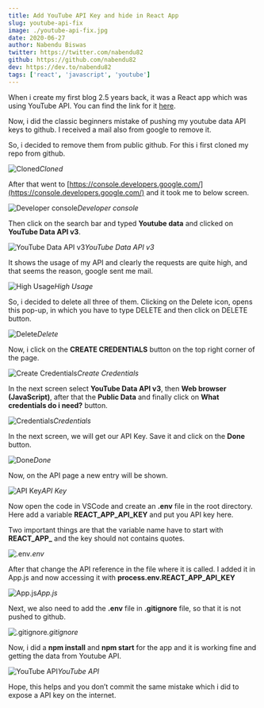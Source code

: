 ```yaml
---
title: Add YouTube API Key and hide in React App
slug: youtube-api-fix
image: ./youtube-api-fix.jpg
date: 2020-06-27
author: Nabendu Biswas
twitter: https://twitter.com/nabendu82
github: https://github.com/nabendu82
dev: https://dev.to/nabendu82
tags: ['react', 'javascript', 'youtube']
---
```


When i create my first blog 2.5 years back, it was a React app which was using YouTube API. You can find the link for it [here](https://thewebdev.tech/create-youtube-player-in-reactjs-part-1).

Now, i did the classic beginners mistake of pushing my youtube data API keys to github. I received a mail also from google to remove it.

So, i decided to remove them from public github. For this i first cloned my repo from github.

![Cloned](https://ik.imagekit.io/thewebdev/YouTube-API/1_froYfW5iL.png)*Cloned*

After that went to [https://console.developers.google.com/](https://console.developers.google.com/) and it took me to below screen.

![Developer console](https://ik.imagekit.io/thewebdev/YouTube-API/2_l42QhcjKc.png)*Developer console*

Then click on the search bar and typed **Youtube data** and clicked on **YouTube Data API v3**.

![YouTube Data API v3](https://ik.imagekit.io/thewebdev/YouTube-API/3_4TRlkLtaB.png)*YouTube Data API v3*

It shows the usage of my API and clearly the requests are quite high, and that seems the reason, google sent me mail.

![High Usage](https://ik.imagekit.io/thewebdev/YouTube-API/4_Wq_K3d7x3.png)*High Usage*

So, i decided to delete all three of them. Clicking on the Delete icon, opens this pop-up, in which you have to type DELETE and then click on DELETE button.

![Delete](https://ik.imagekit.io/thewebdev/YouTube-API/5_fB5ZhqiSa.png)*Delete*

Now, i click on the **CREATE CREDENTIALS** button on the top right corner of the page.

![Create Credentials](https://ik.imagekit.io/thewebdev/YouTube-API/6_eIrlOpDt1.png)*Create Credentials*

In the next screen select **YouTube Data API v3**, then **Web browser (JavaScript)**, after that the **Public Data** and finally click on **What credentials do i need?** button.

![Credentials](https://ik.imagekit.io/thewebdev/YouTube-API/7_6SQ9cRiln.png)*Credentials*

In the next screen, we will get our API Key. Save it and click on the **Done** button.

![Done](https://ik.imagekit.io/thewebdev/YouTube-API/8_PGmF86DMY.png)*Done*

Now, on the API page a new entry will be shown.

![API Key](https://ik.imagekit.io/thewebdev/YouTube-API/9_vADqIZvm8.png)*API Key*

Now open the code in VSCode and create an **.env** file in the root directory. Here add a variable **REACT_APP_API_KEY** and put you API key here.

Two important things are that the variable name have to start with **REACT_APP_** and the key should not contains quotes.

![.env](https://ik.imagekit.io/thewebdev/YouTube-API/10_7p4JRnkba.png)*.env*

After that change the API reference in the file where it is called. I added it in App.js and now accessing it with **process.env.REACT_APP_API_KEY**

![App.js](https://ik.imagekit.io/thewebdev/YouTube-API/11_-oUhajlTH.png)*App.js*

Next, we also need to add the **.env** file in **.gitignore** file, so that it is not pushed to github.

![.gitignore](https://ik.imagekit.io/thewebdev/YouTube-API/12_wmUR9vddG.png)*.gitignore*

Now, i did a **npm install** and **npm start** for the app and it is working fine and getting the data from Youtube API.

![YouTube API](https://ik.imagekit.io/thewebdev/YouTube-API/13_XMMuzIyp5.png)*YouTube API*

Hope, this helps and you don’t commit the same mistake which i did to expose a API key on the internet.
